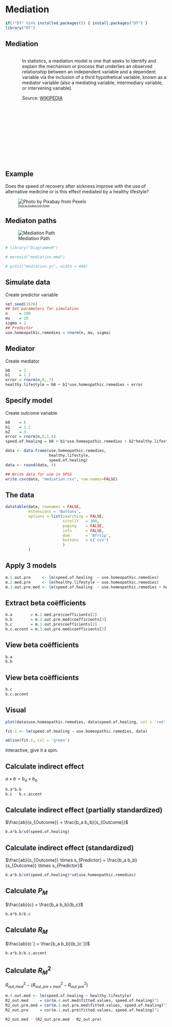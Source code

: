# Mediation {.section}

```r
if(!"DT" %in% installed.packages()) { install.packages("DT") }
library("DT")
```

## Mediation {.smaller}

:::: {.columns}

::: {.column}

![Mediation](https://upload.wikimedia.org/wikipedia/commons/4/4d/Mediation.jpg)

:::

::: {.column}

In statistics, a mediation model is one that seeks to identify and explain the mechanism or process that underlies an observed relationship between an independent variable and a dependent variable via the inclusion of a third hypothetical variable, known as a mediator variable (also a mediating variable, intermediary variable, or intervening variable).

Source: [WIKIPEDIA](https://en.wikipedia.org/wiki/Mediation_(statistics))

:::

::::

## Example

Does the speed of recovery after sickness improve with the use of alternative medicine or is this effect mediated by a healthy lifestyle?

![<a style="font-size:50%;" href="https://www.pexels.com/photo/green-purple-flower-163186/" target="_blank">Photo by Pixabay from Pexels</a>](../../../../topics/mediation/green-purple-flower-163186.jpg)

## Mediaton paths  {.flexbox .vcenter}

<!-- 1. $\widehat{\text{Outcome}} = b_0 + b_c \text{Predictor}_i$ -->
<!-- 2. $\widehat{\text{Mediator}} = b_0 + b_a \text{Predictor}_i$ -->
<!-- 3. $\widehat{\text{Outcome}} = b_0 + b_{c`} \text{Predictor}_i + b_b \text{Mediator}_i$ -->

<!-- ![Mediation Path](../../../topics/mediation/mediation.jpeg) -->

![Mediation Path](../../../../topics/mediation/mediation_regressions_relation.png)

```r
# library("DiagrammeR")

# mermaid("mediation.mmd")

# grViz("mediation.gv", width = 400)
```

## Simulate data {.subsection}

Create predictor variable

```r
set.seed(1976)
## Set parameters for simulation
n     = 100
mu    = 10
sigma = 2
## Predictor
use.homeopathic.remedies = rnorm(n, mu, sigma)
```

## Mediator 

Create mediator

```r
b0    = 2
b1    = 1.2
error = rnorm(n,0,.7)
healthy.lifestyle = b0 + b1*use.homeopathic.remedies + error
```

## Specify model 

Create outcome variable

```r
b0    = 6
b1    = 1.2
b2    = 3
error = rnorm(n,0,1.4)
speed.of.healing = b0 + b1*use.homeopathic.remedies + b2*healthy.lifestyle + error

data <- data.frame(use.homeopathic.remedies, 
                   healthy.lifestyle, 
                   speed.of.healing)
data <- round(data, 4)
```

```r
## Write data for use in SPSS
write.csv(data, "mediation.csv", row.names=FALSE)
```

## The data {.subsection .smaller}

```r
datatable(data, rownames = FALSE, 
          extensions = 'Buttons',
          options = list(searching = FALSE, 
                         scrollY   = 300, 
                         paging    = FALSE, 
                         info      = FALSE,
                         dom       = 'Bfrtip',
                         buttons   = c('csv')
                         )
          )
```

## Apply 3 models {.smaller}

```r
m.1.out.pre     <- lm(speed.of.healing  ~ use.homeopathic.remedies)
m.2.med.pre     <- lm(healthy.lifestyle ~ use.homeopathic.remedies)
m.3.out.pre.med <- lm(speed.of.healing  ~ use.homeopathic.remedies + healthy.lifestyle)
```

## Extract beta coëfficients

```r
b.a        = m.2.med.pre$coefficients[2]
b.b        = m.3.out.pre.med$coefficients[3]
b.c        = m.1.out.pre$coefficients[2]
b.c.accent = m.3.out.pre.med$coefficients[2]
```

## View beta coëfficients {.subsection}

```r
b.a
b.b
```

## View beta coëfficients

```r
b.c
b.c.accent
```

## Visual {.subsection}

```r
plot(data$use.homeopathic.remedies, data$speed.of.healing, col = 'red', xlab="alter", ylab="rocov")

fit.1 <- lm(speed.of.healing ~ use.homeopathic.remedies, data)

abline(fit.1, col = 'green')
```

<!-- ## 3D Visual -->

<!-- ```{r, echo=FALSE, warning=FALSE} -->
<!-- ## 3d plot package rgl -->
<!-- ## install.packages('rgl') -->
<!-- library("rgl") -->

<!-- library(knitr) -->
<!-- knit_hooks$set(webgl = hook_webgl) -->

<!-- min.var <- apply(data, 2, min) -->
<!-- max.var <- apply(data, 2, max) -->

<!-- #1 #D scatter  -->

<!-- plot3d(data$use.homeopathic.remedies, data$healthy.lifestyle, data$speed.of.healing, -->
<!--        col  = "red", -->
<!--        xlab = "Homeopathic",  -->
<!--        ylab = "Lifestyle", -->
<!--        zlab = "Healing", -->
<!--        size = 8) -->

<!-- #2 Add use.homeopathic.remedies value planes  -->

<!-- quantiles <- as.vector(quantile(data$use.homeopathic.remedies, seq(.1,.9,.1))) -->
<!-- sds       <- c(mean(data$healthy.lifestyle)+(sd(data$healthy.lifestyle)*c(-1,0,1))) -->
<!-- # sds       <- 1:4 -->

<!-- planes3d(a = 0, -->
<!--          b = 1, -->
<!--          c = 0, -->
<!--          #d = c(1,2,3,4), -->
<!--          d = -sds, -->
<!--          alpha=0.1, -->
<!--          color = c("blue")) -->

<!-- #3 Add regression model surface -->

<!-- ## Fit model -->
<!-- fit <- lm(speed.of.healing ~ use.homeopathic.remedies + healthy.lifestyle, data) -->

<!-- ## Create xyz coordinates -->
<!-- regeq <- function(predictor, mediator) {  -->
<!--     fit$coefficients[1] +  -->
<!--     fit$coefficients[2]*predictor +  -->
<!--     fit$coefficients[3]*mediator -->
<!-- } -->


<!-- x.pre <- seq(min.var[1], max.var[1], length.out=30) -->
<!-- y.med <- seq(min.var[2], max.var[2], length.out=30) -->

<!-- z.pre <- outer(x.pre, y.med, FUN='regeq') -->

<!-- # z.pre[z.pre > 4] = 4 -->
<!-- # z.pre[z.pre < 1] = 1 -->


<!-- ## Add 3D regression plane to scatter plot  -->
<!-- surface3d(x.pre, y.med, z.pre, color = c("green")) -->

<!-- aspect3d(1,1,1) -->
<!-- # view3d(theta = 5) -->
<!-- # view3d(theta = -10, phi = -90) -->
<!-- # play3d(spin3d(axis = c(0, 0, 1), rpm = 30), duration = 5) -->
<!-- rglwidget() -->
<!-- ``` -->

Interactive, give it a spin.

## Calculate indirect effect {.subsection}

$a \times b = b_a \times b_b$

```r
b.a*b.b
b.c - b.c.accent
```

## Calculate indirect effect (partially standardized) {.subsection}

$\frac{ab}{s_{Outcome}} = \frac{b_a b_b}{s_{Outcome}}$

```r
b.a*b.b/sd(speed.of.healing)
```

## Calculate indirect effect (standardized) {.subsection}

$\frac{ab}{s_{Outcome}} \times s_{Predictor} = \frac{b_a b_b}{s_{Outcome}} \times s_{Predictor}$

```r
b.a*b.b/sd(speed.of.healing)*sd(use.homeopathic.remedies)
```

## Calculate $P_M$ {.subsection}

$\frac{ab}{c} = \frac{b_a b_b}{b_c}$

```r
b.a*b.b/b.c
```

## Calculate $R_M$ {.subsection}

$\frac{ab}{c`} = \frac{b_a b_b}{b_{c`}}$

```r
b.a*b.b/b.c.accent
```

## Calculate $R^2_M$ {.smaller .subsection}

$R^2_{out,med} − (R^2_{out,pre \times med} − R^2_{out,pre})$

```r
m.4.out.med <- lm(speed.of.healing ~ healthy.lifestyle)
R2_out.med     = cor(m.4.out.med$fitted.values, speed.of.healing)^2
R2_out.pre.med = cor(m.3.out.pre.med$fitted.values, speed.of.healing)^2
R2_out.pre     = cor(m.1.out.pre$fitted.values, speed.of.healing)^2

R2_out.med - (R2_out.pre.med - R2_out.pre)
```
